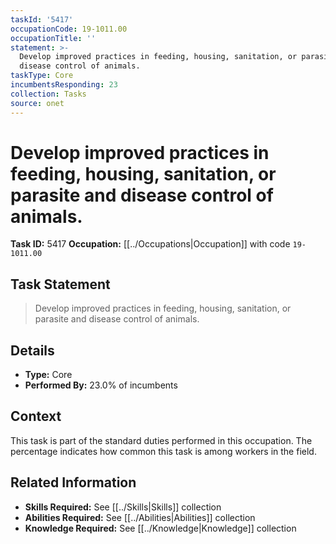 ```yaml
---
taskId: '5417'
occupationCode: 19-1011.00
occupationTitle: ''
statement: >-
  Develop improved practices in feeding, housing, sanitation, or parasite and
  disease control of animals.
taskType: Core
incumbentsResponding: 23
collection: Tasks
source: onet
---
```

# Develop improved practices in feeding, housing, sanitation, or parasite and disease control of animals.

**Task ID:** 5417
**Occupation:** [[../Occupations|Occupation]] with code `19-1011.00`

## Task Statement

> Develop improved practices in feeding, housing, sanitation, or parasite and disease control of animals.

## Details

- **Type:** Core
- **Performed By:** 23.0% of incumbents

## Context

This task is part of the standard duties performed in this occupation. The percentage indicates how common this task is among workers in the field.

## Related Information

- **Skills Required:** See [[../Skills|Skills]] collection
- **Abilities Required:** See [[../Abilities|Abilities]] collection
- **Knowledge Required:** See [[../Knowledge|Knowledge]] collection
